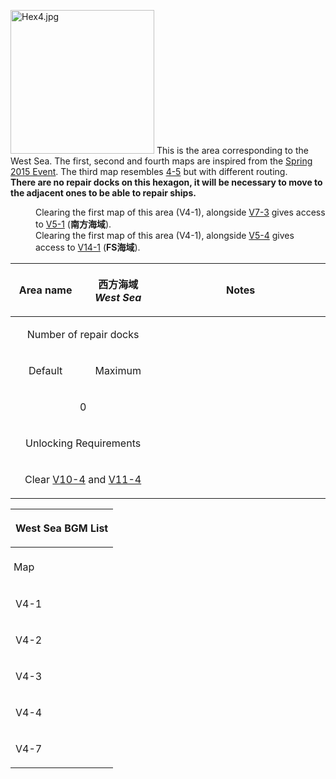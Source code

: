 [[File:Hex4.jpg|thumb|230x230px]]
This is the area corresponding to the West Sea. The first, second and fourth maps are inspired from the [[Spring 2015 Event]]. The third map resembles [[Phase 1/World 4#/4-5|4-5]] but with different routing.<br>
'''There are no repair docks on this hexagon, it will be necessary to move to the adjacent ones to be able to repair ships.<br>'''
:Clearing the first map of this area (V4-1), alongside [[Kancolle Kai:Sandbox/Area 7#/V7-3|V7-3]] gives access to [[KanColle Kai:Sandbox/Area 5#/V5-1|V5-1]] ('''南方海域''').
:Clearing the first map of this area (V4-1), alongside [[Kancolle Kai:Sandbox/Area 5#/V5-4|V5-4]] gives access to [[KanColle Kai:Sandbox/Area 14#/V14-1|V14-1]] ('''FS海域''').

{| class="wikitable" style="width:99%;margin:5px;"
!style="width:125px;"|Area name
|style="text-align:center; width:125px;" |西方海域<br>''West Sea''
! colspan="2" style="text-align:center;width:400px;" |Notes
|-
! colspan="2" style="text-align:center; " |Number of repair docks
| colspan="2" rowspan="7" style="vertical-align:text-top; margin:0px;"|
|-
! style="text-align:center;" |Default
! style="text-align:center;" |Maximum
|-
| colspan="2" style="text-align:center; " |0
|-
! colspan="2" style="text-align:center;" |Unlocking Requirements<br>
|-
| colspan="2" style="text-align:center; " |Clear [[Kancolle Kai:Sandbox/Area 10#/V10-4|V10-4]] and [[Kancolle Kai:Sandbox/Area 11#/V11-4|V11-4]]
|}
{| class="mw-collapsible mw-collapsed wikitable" style="text-align:center;width:100%"
!colspan="6"|<h4 style="margin:0;text-align:center">West Sea BGM List</h4>
|-
!style="padding: 5px"|Map
!Overworld
!Normal Node (Day Battle)
!Normal Node (Night Battle)
!Boss Node (Day Battle)
!Boss Node (Night Battle)
|-
!V4-1
|colspan=2|連合艦隊、西へ<br>''Combined Fleet, Westward''
|rowspan=4|我、夜戦に突入す！<br>''Rush into the Night Battle!''
|colspan=2 rowspan=2|深海への誘い<br>''Invitation to the Abyss''
|-
!V4-2
|第三十駆逐隊、抜錨準備！<br>''30th Destroyer Division, prepare to sortie!''
|連合艦隊、西へ<br>''Combined Fleet, Westward''
|-
!V4-3
|rowspan=2|敵地侵入<br>''Invading Enemy Territory''
|飛龍の反撃<br>''Hiryū's counterattack''
|colspan=2 rowspan=3|モドレナイノ<br>''No Going Back''
|-
!V4-4
|深海への誘い<br>''Invitation to the Abyss''
|-
!V4-7
|艦隊の再集結<br>Regathering of the Fleet
|colspan=2|深海への誘い<br>''Invitation to the Abyss''
|}
{{Map/Tabs|prefix=Sandbox}}


{{VitaAreaPortal}}
